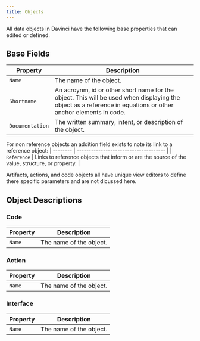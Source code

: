 ```yaml
---
title: Objects
---
```


All data objects in Davinci have the following base properties that can edited or defined.

## Base Fields
| Property      | Description                           |
| --------      | ------------------------------------- |
| `Name`        | The name of the object. |
| `Shortname`     | An acroynm, id or other short name for the object. This will be used when displaying the object as a reference in equations or other anchor elements in code. |
| `Documentation`    | The written summary, intent, or description of the object. |



For non reference objects an addition field exists to note its link to a reference object:
| --------      | ------------------------------------- |
| `Reference`    | Links to reference objects that inform or are the source of the value, structure, or property. |


<Note>Artifacts, actions, and code objects all have unique view editors to define there specific parameters and are not dicussed here.</Note>

## Object Descriptions



### Code

| Property      | Description                           |
| --------      | ------------------------------------- |
| `Name`        | The name of the object. |

### Action

| Property      | Description                           |
| --------      | ------------------------------------- |
| `Name`        | The name of the object. |


### Interface

| Property      | Description                           |
| --------      | ------------------------------------- |
| `Name`        | The name of the object. |
